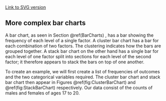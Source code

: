 ﻿[Link to SVG version](../SVGs/ComplexGraphsDeathsTSPlotLegend-1.html)

## More complex bar charts

A bar chart, as seen in Section \@ref(BarCharts) , has a bar showing
the frequency of each level of a single factor. A cluster bar chart has
a bar for each combination of two factors. The clustering indicates how
the bars are grouped together. A stack bar chart on the other hand has a
single bar for each level of one factor split into sections for each
level of the second factor; it therefore appears to stack the bars on
top of one another.

To create an example, we will first create a list of frequencies of
outcomes and the two categorical variables required. The cluster bar
chart and stack bar chart then appear in
Figures \@ref(fig:ClusterBarChart) and \@ref(fig:StackBarChart)
respectively. Our data consist of the counts of males and females of
ages 17 to 20. 

